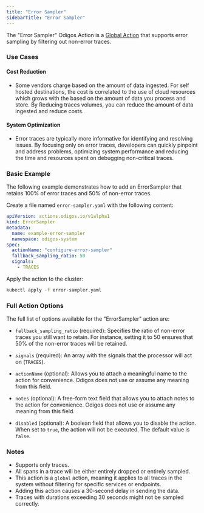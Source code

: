 ---
title: "Error Sampler"
sidebarTitle: "Error Sampler"
---

The "Error Sampler" Odigos Action is a [Global Action](/pipeline/actions/sampling/introduction#actions-scope-categories) that supports error sampling by filtering out non-error traces.

### Use Cases

#### Cost Reduction

- Some vendors charge based on the amount of data ingested. For self hosted destinations, the cost is correlated to the use of cloud resources which grows with the based on the amount of data you process and store. By Reducing traces volumes, you can reduce the amount of data ingested and reduce costs.

#### System Optimization
- Error traces are typically more informative for identifying and resolving issues. By focusing only on error traces, developers can quickly pinpoint and address problems, optimizing system performance and reducing the time and resources spent on debugging non-critical traces.


### Basic Example

The following example demonstrates how to add an ErrorSampler that retains 100% of error traces and 50% of non-error traces.

Create a file named `error-sampler.yaml` with the following content:

```yaml
apiVersion: actions.odigos.io/v1alpha1
kind: ErrorSampler
metadata:
  name: example-error-sampler
  namespace: odigos-system
spec:
  actionName: "configure-error-sampler"
  fallback_sampling_ratio: 50
  signals:
    - TRACES
```

Apply the action to the cluster:

```bash
kubectl apply -f error-sampler.yaml
```

### Full Action Options

The full list of options available for the "ErrorSampler" action are:

- `fallback_sampling_ratio` (required): Specifies the ratio of non-error traces you still want to retain. For instance, setting it to 50 ensures that 50% of the non-error traces will be retained.

- `signals` (required): An array with the signals that the processor will act on (`TRACES`).

- `actionName` (optional): Allows you to attach a meaningful name to the action for convenience. Odigos does not use or assume any meaning from this field.

- `notes` (optional): A free-form text field that allows you to attach notes to the action for convenience. Odigos does not use or assume any meaning from this field.

- `disabled` (optional): A boolean field that allows you to disable the action. When set to `true`, the action will not be executed. The default value is `false`.

### Notes

- Supports only traces.
- All spans in a trace will be either entirely dropped or entirely sampled.
- This action is a `global` action, meaning it applies to all traces in the system without filtering for specific services or endpoints.
- Adding this action causes a 30-second delay in sending the data.
- Traces with durations exceeding 30 seconds might not be sampled correctly.